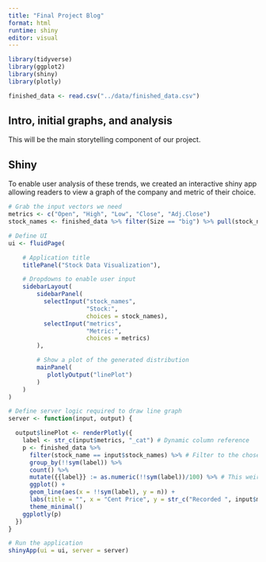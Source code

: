 ```yaml
---
title: "Final Project Blog"
format: html
runtime: shiny
editor: visual
---
```


```r
library(tidyverse)
library(ggplot2)
library(shiny)
library(plotly)
```

```r
finished_data <- read.csv("../data/finished_data.csv")
```

## Intro, initial graphs, and analysis

This will be the main storytelling component of our project.

## Shiny

To enable user analysis of these trends, we created an interactive shiny app allowing readers to view a graph of the company and metric of their choice.

```r
# Grab the input vectors we need
metrics <- c("Open", "High", "Low", "Close", "Adj.Close")
stock_names <- finished_data %>% filter(Size == "big") %>% pull(stock_name) %>% unique() %>% sort() # For now, only the biggest companies are included as options, to keep the dropdown manageable

# Define UI
ui <- fluidPage(

    # Application title
    titlePanel("Stock Data Visualization"),

    # Dropdowns to enable user input 
    sidebarLayout(
        sidebarPanel(
          selectInput("stock_names",
                      "Stock:",
                      choices = stock_names),
          selectInput("metrics",
                      "Metric:",
                      choices = metrics)
        ),

        # Show a plot of the generated distribution
        mainPanel(
           plotlyOutput("linePlot")
        )
    )
)

# Define server logic required to draw line graph
server <- function(input, output) {

  output$linePlot <- renderPlotly({
    label <- str_c(input$metrics, "_cat") # Dynamic column reference
    p <- finished_data %>%
      filter(stock_name == input$stock_names) %>% # Filter to the chosen stock's data
      group_by(!!sym(label)) %>% 
      count() %>% 
      mutate({{label}} := as.numeric(!!sym(label))/100) %>% # This weird syntax is necessary because R treats the dynamic label as a string, rather than a column name
      ggplot() +
      geom_line(aes(x = !!sym(label), y = n)) +
      labs(title = "", x = "Cent Price", y = str_c("Recorded ", input$metrics, "s")) + # Dynamic axis labeling
      theme_minimal()
    ggplotly(p)
  })
}

# Run the application 
shinyApp(ui = ui, server = server)
```
